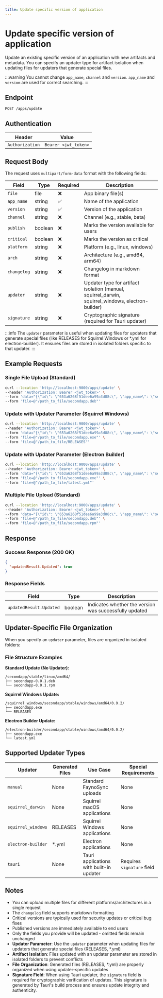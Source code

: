 ```yaml
---
title: Update specific version of application
---
```


# Update specific version of application

Update an existing specific version of an application with new artifacts and metadata. You can specify an updater type for artifact isolation when updating files for updaters that generate special files.

:::warning
You cannot change `app_name`, `channel` and `version`. `app_name` and `version` are used for correct searching.
:::

## Endpoint

```
POST /apps/update
```

## Authentication

| Header | Value |
|--------|-------|
| `Authorization` | `Bearer <jwt_token>` |

## Request Body

The request uses `multipart/form-data` format with the following fields:

| Field | Type | Required | Description |
|-------|------|----------|-------------|
| `file` | file | ❌ | App binary file(s) |
| `app_name` | string | ✅ | Name of the application |
| `version` | string | ✅ | Version of the application |
| `channel` | string | ❌ | Channel (e.g., stable, beta) |
| `publish` | boolean | ❌ | Marks the version available for users |
| `critical` | boolean | ❌ | Marks the version as critical |
| `platform` | string | ❌ | Platform (e.g., linux, windows) |
| `arch` | string | ❌ | Architecture (e.g., amd64, arm64) |
| `changelog` | string | ❌ | Changelog in markdown format |
| `updater` | string | ❌ | Updater type for artifact isolation (manual, squirrel_darwin, squirrel_windows, electron-builder) |
| `signature` | string | ❌ | Cryptographic signature (required for Tauri updater) |

:::info
The `updater` parameter is useful when updating files for updaters that generate special files (like RELEASES for Squirrel Windows or *.yml for electron-builder). It ensures files are stored in isolated folders specific to that updater.
:::

## Example Requests

### Single File Upload (Standard)

```bash
curl --location 'http://localhost:9000/apps/update' \
--header 'Authorization: Bearer <jwt_token>' \
--form 'data="{\"id\": \"653a6268f51dee6a99a3d88c\", \"app_name\": \"secondapp\", \"version\": \"0.0.2\", \"channel\": \"stable\", \"publish\": true, \"platform\": \"linux\", \"arch\": \"amd64\", \"changelog\": \"\"}"' \
--form 'file=@"/path_to_file/secondapp.deb"'
```

### Update with Updater Parameter (Squirrel Windows)

```bash
curl --location 'http://localhost:9000/apps/update' \
--header 'Authorization: Bearer <jwt_token>' \
--form 'data="{\"id\": \"653a6268f51dee6a99a3d88c\", \"app_name\": \"secondapp\", \"version\": \"0.0.2\", \"channel\": \"stable\", \"publish\": true, \"platform\": \"windows\", \"arch\": \"amd64\", \"updater\": \"squirrel_windows\", \"changelog\": \"\"}"' \
--form 'file=@"/path_to_file/secondapp.exe"' \
--form 'file=@"/path_to_file/RELEASES"'
```

### Update with Updater Parameter (Electron Builder)

```bash
curl --location 'http://localhost:9000/apps/update' \
--header 'Authorization: Bearer <jwt_token>' \
--form 'data="{\"id\": \"653a6268f51dee6a99a3d88c\", \"app_name\": \"secondapp\", \"version\": \"0.0.2\", \"channel\": \"stable\", \"publish\": true, \"platform\": \"windows\", \"arch\": \"amd64\", \"updater\": \"electron-builder\", \"changelog\": \"\"}"' \
--form 'file=@"/path_to_file/secondapp.exe"' \
--form 'file=@"/path_to_file/latest.yml"'
```

### Multiple File Upload (Standard)

```bash
curl --location 'http://localhost:9000/apps/update' \
--header 'Authorization: Bearer <jwt_token>' \
--form 'data="{\"id\": \"653a6268f51dee6a99a3d88c\", \"app_name\": \"secondapp\", \"version\": \"0.0.2\", \"channel\": \"stable\", \"publish\": true, \"platform\": \"linux\", \"arch\": \"amd64\", \"changelog\": \"\"}"' \
--form 'file=@"/path_to_file/secondapp.deb"' \
--form 'file=@"/path_to_file/secondapp.rpm"'
```

## Response

### Success Response (200 OK)

```json
{
  "updatedResult.Updated": true
}
```

### Response Fields

| Field | Type | Description |
|-------|------|-------------|
| `updatedResult.Updated` | boolean | Indicates whether the version was successfully updated |

## Updater-Specific File Organization

When you specify an `updater` parameter, files are organized in isolated folders:

### File Structure Examples

**Standard Update (No Updater):**
```
/secondapp/stable/linux/amd64/
├── secondapp-0.0.1.deb
└── secondapp-0.0.1.rpm
```

**Squirrel Windows Update:**
```
/squirrel_windows/secondapp/stable/windows/amd64/0.0.2/
├── secondapp.exe
└── RELEASES
```

**Electron Builder Update:**
```
/electron-builder/secondapp/stable/windows/amd64/0.0.2/
├── secondapp.exe
└── latest.yml
```

## Supported Updater Types

| Updater | Generated Files | Use Case | Special Requirements |
|---------|-----------------|----------|---------------------|
| `manual` | None | Standard FaynoSync uploads | None |
| `squirrel_darwin` | None | Squirrel macOS applications | None |
| `squirrel_windows` | RELEASES | Squirrel Windows applications | None |
| `electron-builder` | *.yml | Electron applications | None |
| `tauri` | None | Tauri applications with built-in updater | Requires `signature` field |

## Notes

- You can upload multiple files for different platforms/architectures in a single request
- The `changelog` field supports markdown formatting
- Critical versions are typically used for security updates or critical bug fixes
- Published versions are immediately available to end users
- Only the fields you provide will be updated - omitted fields remain unchanged
- **Updater Parameter**: Use the `updater` parameter when updating files for updaters that generate special files (RELEASES, *.yml)
- **Artifact Isolation**: Files updated with an updater parameter are stored in isolated folders to prevent conflicts
- **File Organization**: Generated files (RELEASES, *.yml) are properly organized when using updater-specific updates
- **Signature Field**: When using Tauri updater, the `signature` field is required for cryptographic verification of updates. This signature is generated by Tauri's build process and ensures update integrity and authenticity.